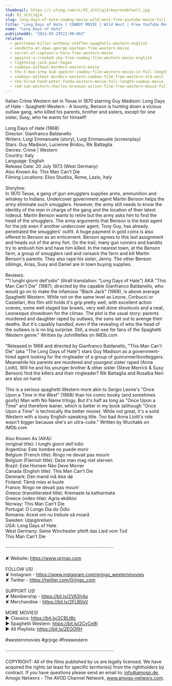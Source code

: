 ```yaml
---
thumbnail: https://i.ytimg.com/vi/6I_sCtCiqj4/maxresdefault.jpg
vid: 6I_sCtCiqj4
slug: long-days-of-hate-cowboy-movie-wild-west-free-youtube-movie-full-length-english
title: "Long Days of Hate | COWBOY MOVIE | Wild West | Free YouTube Movie | Full Length | English"
name: "Long Days of Hate"
publishedAt: "2021-05-29T22:00:06Z"
related:
  - gentleman-killer-anthony-steffen-spaghetti-western-english
  - vendetta-at-dawn-george-eastman-free-western-movie
  - secret-of-captain-o-hara-free-western-movie
  - against-a-crooked-sky-free-cowboy-film-western-movie-english
  - lightning-jack-paul-hogan
  - cowboys-without-borders-western-movie
  - the-5-man-army-bud-spencer-cowboy-film-western-movie-in-full-length
  - cowboys-without-borders-western-cowboy-film-free-western-old-west
  - the-hired-hand-peter-fonda-western-movie-full-length-cowboy-movie
  - red-sun-western-charles-bronson-action-film-free-western-movie-full-length-english-hd
---
```


Italian Crime Western set in Texas in 1870 starring Guy Madison: Long Days of Hate - Spaghetti Western - A bounty, Benson is hunting down a vicious outlaw gang, who killed his parents, brother and sisters, except for one sister, Susy, who he wants for himself! <br />
<br />
Long Days of Hate (1968)<br />
Director: Gianfranco Baldanello<br />
Writers: Luigi Emmanuele (story), Luigi Emmanuele (screenplay) <br />
Stars: Guy Madison, Lucienne Bridou, Rik Battaglia <br />
Genres: Crime | Western <br />
Country: Italy<br />
Language: English<br />
Release Date: 20 July 1973 (West Germany) <br />
Also Known As: This Man Can't Die <br />
Filming Locations: Elios Studios, Rome, Lazio, Italy <br />
<br />
Storyline:<br />
In 1870 Texas, a gang of gun smugglers supplies arms, ammunition and whiskey to Indians. Undercover government agent Martin Benson helps the army eliminate such smugglers. However, the army still needs to know the identity of the man in charge of the gang and the location of their latest hideout. Martin Benson wants to retire but the army asks him to find the head of the smugglers. The army arguments that Benson is the best agent for the job even if another undercover agent, Tony Guy, has already penetrated the smugglers' outfit. A huge payment in gold coins is also offered to Benson as an enticement. Benson agrees to this last assignment and heads out of the army fort. On the trail, many gun runners and bandits try to ambush him and have him killed. In the nearest town, at the Benson farm, a group of smugglers raid and ransack the farm and kill Martin Benson's parents. They also rape his sister, Jenny. The other Benson siblings, Arias, Susy and Daniel are in town buying supplies. <br />
<br />
Reviews:<br />
""I lunghi giorni dell'odio" (litrall translation: "Long Days of Hate") AKA "This Man Can't Die" (1967), directed by the capable Gianfranco Baldanello, who would go on to make the infamous "Black Jack" (1968), is above average Spaghetti Western. While not on the same level as Leone, Corbucci or Castellari, this film still holds it's grip pretty well, with excellent action scenes, some well staged bar brawls, very well done shootouts and a neat, Leonesque showdown for the climax. The plot is the usual story: parents murdered and daughter raped by outlaws, the sons set out to avenge their deaths. But it's capably handled, even if the revealing of who the head of the outlaws is is no big surprise. Still, a must-see for fans of the Spaghetti Western genre." Written by JohnWelles on IMDb.com<br />
<br />
"Released in 1968 and directed by Gianfranco Baldanello, "This Man Can't Die" (aka "The Long Days of Hate") stars Guy Madison as a government-hired agent looking for the ringleader of a group of gunrunner/bootleggers. Meanwhile his parents are murdered and youngest sister raped (Anna Liotti). Will he and his younger brother & other sister (Steve Merrick & Susy Benson) find the killers and their ringleader? Rik Battaglia and Rosalba Neri are also on hand.<br />
<br />
This is a serious spaghetti Western more akin to Sergio Leone's "Once Upon a Time in the West" (1968) than his comic booky (and sometimes goofy) Man with No Name trilogy. But it's half as long as "Once Upon a Time" and therefore leaner, which is better in my book (although "Once Upon a Time" is technically the better movie). While not great, it's a solid Western with a lousy English-speaking title. Too bad Anna Liotti's role wasn't bigger because she's an ultra-cutie." Written by Wuchakk on IMDb.com<br />
<br />
Also Known As (AKA):<br />
(original title): I lunghi giorni dell'odio<br />
Argentina: Este hombre no puede morir<br />
Belgium (French title): Ringo ne devait pas mourir<br />
Belgium (Flemish title): Deze man mag niet sterven<br />
Brazil: Este Homem Não Deve Morrer<br />
Canada (English title): This Man Can't Die<br />
Denmark: Den mand må ikke dø<br />
Finland: Tämä mies ei kuole<br />
France: Ringo ne devait pas mourir<br />
Greece (transliterated title): Kremaste ta katharmata<br />
Greece (video title): Agria ekdikisi<br />
Norway: This Man Can't Die<br />
Portugal: O Longo Dia do Ódio<br />
Romania: Acest om nu trebuie să moară<br />
Sweden: Uppgörelsen<br />
USA: Long Days of Hate<br />
West Germany: Seine Winchester pfeift das Lied vom Tod<br />
 This Man Can't Die<br />
<br />
····················································································<br />
<br />
✘ Website: https://www.grjngo.com<br />
<br />
FOLLOW US!<br />
✘ Instagram - https://www.instagram.com/grjngo_westernmovies<br />
✘ Twitter - https://twitter.com/Grjngo_com<br />
<br />
SUPPORT US!<br />
✘ Membership - https://bit.ly/2V63h4q<br />
✘ Merchandise - https://bit.ly/2FLB0sV<br />
<br />
MORE MOVIES! <br />
► Classics: https://bit.ly/2CBLt8c <br />
► Spaghetti Western: https://bit.ly/2CyCe8I <br />
► All Playlists: https://bit.ly/2EOOfIH <br />
<br />
#westernmovies #grjngo #freewestern<br />
<br />
····················································································<br />
<br />
COPYRIGHT: All of the films published by us are legally licensed. We have acquired the rights (at least for specific territories) from the rightholders by contract. If you have questions please send an email to: info@amogo.de, Amogo Networx - The AVOD Channel Network, www.amogo-networx.com.